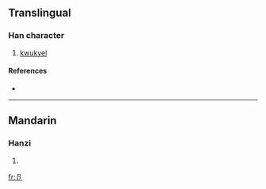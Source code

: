 ==Translingual==

===Han character===
{{Han char|rn=26|rad=卩|as=01|sn=3|four=|canj=尸中戈 (SLI)}}

# [[kwukyel]]

====References====
* {{Han ref|kx=0158.470|dkj=02838|dj=0363.040|hdz=10310.110|uh=536A|ud=21354}}

----

==Mandarin==

===Hanzi===
{{cmn-hanzi|pin=[[jié]] ([[jie2]]), [[yǎng]] ([[yang3]])|wg=[[chieh2|chieh<sup>2</sup>]], [[yang3|yang<sup>3</sup>]]}}

# {{defn|Mandarin}}

[[fr:卪]]